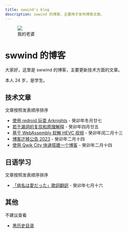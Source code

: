 ```yaml
---
title: swwind's blog
description: swwind 的博客，主要用于发布博客文章。
---
```


<figure class="float-right">
  <img src="/momoi.png" class="w-32 h-32" />
  <figcaption>我的老婆</figcaption>
</figure>

# swwind 的博客

大家好，这里是 swwind 的博客，主要更新技术方面的文章。

本人 24 岁，是学生。

## 技术文章

文章按照发表顺序排序

- [使用 redroid 玩耍 Arknights](/post/redroid-arknights) - 癸卯年冬月廿七
- [若干漏洞的复现和原理解释](/post/exploits) - 癸卯年四月廿五
- [基于 WebAssembly 软解 HEVC 视频](/post/hevc-wasm) - 癸卯年闰二月十三
- [博客迁移公告 2023](/annouce/blog-transfer) - 癸卯年二月十四
- [使用 Qwik City 快速搭建一个博客](/post/qwik-blog) - 癸卯年二月十四

## 日语学习

文章按照发表顺序排序

- [「病名は愛だった」歌詞翻訳](/post/byoumei-ha-ai-datta) - 癸卯年七月十六

## 其他

不建议查看

- [黑历史目录](/black-history)
